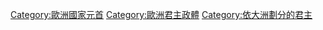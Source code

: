 [[Category:歐洲國家元首|Category:歐洲國家元首]]
[[Category:歐洲君主政體|Category:歐洲君主政體]]
[[Category:依大洲劃分的君主|Category:依大洲劃分的君主]]